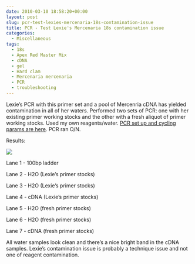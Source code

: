 ```yaml
---
date: 2010-03-10 18:58:20+00:00
layout: post
slug: pcr-test-lexies-mercenaria-18s-contamination-issue
title: PCR - Test Lexie's Mercenaria 18s contamination issue
categories:
  - Miscellaneous
tags:
  - 18s
  - Apex Red Master Mix
  - cDNA
  - gel
  - Hard clam
  - Mercenaria mercenaria
  - PCR
  - troubleshooting
---
```


Lexie's PCR with this primer set and a pool of Mercenria cDNA has yielded contamination in all of her waters. Performed two sets of PCR: one with her existing primer working stocks and the other with a fresh aliquot of primer working stocks. Used my own reagents/water. [PCR set up and cycling params are here](https://eagle.fish.washington.edu/Arabidopsis/Notebook%20Workup%20Files/20100310-01.jpg). PCR ran O/N.

Results:

![](https://eagle.fish.washington.edu/Arabidopsis/20100311.jpg)

Lane 1 - 100bp ladder

Lane 2 - H2O (Lexie's primer stocks)

Lane 3 - H2O (Lexie's primer stocks)

Lane 4 - cDNA (Lexie's primer stocks)

Lane 5 - H2O (fresh primer stocks)

Lane 6 - H2O (fresh primer stocks)

Lane 7 - cDNA (fresh primer stocks)

All water samples look clean and there's a nice bright band in the cDNA samples. Lexie's contamination issue is probably a technique issue and not one of reagent contamination.
